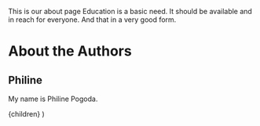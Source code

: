 This is our about page
Education is a basic need. It should be available and in reach for everyone. And that in a very good form.

# About the Authors
## Philine
My name is Philine Pogoda. 



  <LayoutPostWrapper pageIdx={5} title="About" date="2022-08-27">
    {children}
  </LayoutPostWrapper>
)
